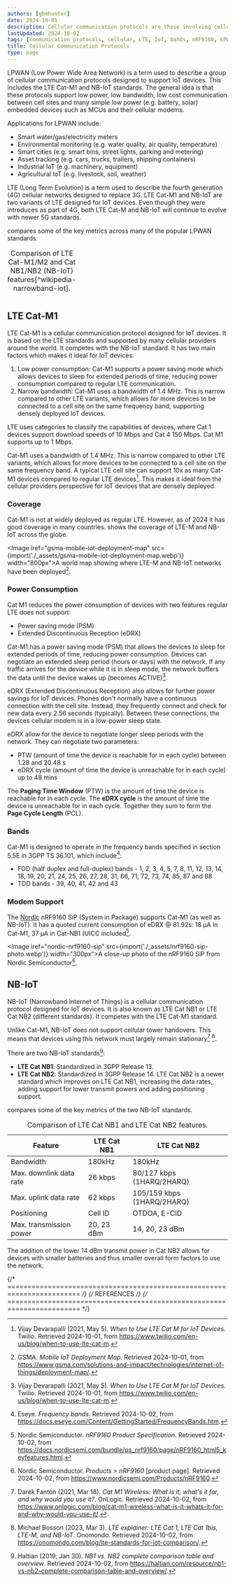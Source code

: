 ```yaml
---
authors: [gbmhunter]
date: 2024-10-01
description: Cellular communication protocols are those involving cellular networks. This includes GSM, CDMA, LTE, LTE Cat-M1, and NB-IoT.
lastUpdated: 2024-10-02
tags: [communication protocols, cellular, LTE, IoT, bands, nRF9160, LPWAN, NB-IoT, LTE Cat NB1, LTE Cat NB2, asset tracking, industrial IoT, smart meters, 4G, 5G]
title: Cellular Communication Protocols
type: page
---
```


<WarningIsNotes />

LPWAN (Low Power Wide Area Network) is a term used to describe a group of cellular communication protocols designed to support IoT devices. This includes the LTE Cat-M1 and NB-IoT standards. The general idea is that these protocols support low power, low bandwidth, low cost communication between cell sites and many simple low power (e.g. battery, solar) embedded devices such as MCUs and their cellular modems.

Applications for LPWAN include:

* Smart water/gas/electricity meters
* Environmental monitoring (e.g. water quality, air quality, temperature)
* Smart cities (e.g. smart bins, street lights, parking and metering)
* Asset tracking (e.g. cars, trucks, trailers, shipping containers)
* Industrial IoT (e.g. machinery, equipment)
* Agricultural IoT (e.g. livestock, soil, weather)

LTE (Long Term Evolution) is a term used to describe the fourth generation (4G) cellular networks designed to replace 3G. LTE Cat-M1 and NB-IoT are two variants of LTE designed for IoT devices. Even though they were introduces as part of 4G, both LTE Cat-M and NB-IoT will continue to evolve with newer 5G standards.

<IRef iref="lpwan-standards-comparison" /> compares some of the key metrics across many of the popular LPWAN standards.

<Table
  iref="lpwan-standards-comparison"
  data={
    [
      {
        "Standard": "LTE Cat M1",
        "Device receive bandwidth": "1.4 MHz",
        "Peak downlink data rate": "1 Mbps",
        "Peak uplink data rate": "1 Mbps",
        "Latency": "10-15 ms",
        "Transmit Power": "20, 23 dBm",
      },
      {
        "Standard": "LTE Cat M2",
        "Device receive bandwidth": "5 MHz",
        "Peak downlink data rate": "4 Mbps",
        "Peak uplink data rate": "7 Mbps",
        "Latency": "10-15 ms",
        "Transmit Power": "20, 23 dBm",
      },
      {
        "Standard": "LTE Cat NB1",
        "Device receive bandwidth": "180 kHz",
        "Peak downlink data rate": "26 kbps",
        "Peak uplink data rate": "62 kbps",
        "Latency": "1.6-10 s",
        "Transmit Power": "20, 23 dBm",
      },
      {
        "Standard": "LTE Cat NB2",
        "Device receive bandwidth": "180 kHz",
        "Peak downlink data rate": "127 kbps",
        "Peak uplink data rate": "159 kbps",
        "Latency": "1.6-10 s",
        "Transmit Power": "14, 20, 23 dBm",
      }
    ]
  }
>
  <caption slot="caption">Comparison of LTE Cat-M1/M2 and Cat NB1/NB2 (NB-IoT) features[^wikipedia-narrowband-iot].</caption>
</Table>

## LTE Cat-M1

LTE Cat-M1 is a cellular communication protocol designed for IoT devices. It is based on the LTE standards and supported by many cellular providers around the world. It competes with the NB-IoT standard. It has two main factors which makes it ideal for IoT devices:

1. Low power consumption: Cat-M1 supports a power saving mode which allows devices to sleep for extended periods of time, reducing power consumption compared to regular LTE communication.
1. Narrow bandwidth: Cat-M1 uses a bandwidth of 1.4 MHz. This is narrow compared to other LTE variants, which allows for more devices to be connected to a cell site on the same frequency band, supporting densely deployed IoT devices.

LTE uses categories to classify the capabilities of devices, where Cat 1 devices support download speeds of 10 Mbps and Cat 4 150 Mbps. Cat M1 supports up to 1 Mbps.

Cat-M1 uses a bandwidth of 1.4 MHz. This is narrow compared to other LTE variants, which allows for more devices to be connected to a cell site on the same frequency band. A typical LTE cell site can support 10x as many Cat-M1 devices compared to regular LTE devices[^twilio-lte-cat-m-for-iot-devices]. This makes it ideal from the cellular providers perspective for IoT devices that are densely deployed.

### Coverage

Cat-M1 is not at widely deployed as regular LTE. However, as of 2024 it has good coverage in many countries. <IRef iref="gsma-mobile-iot-deployment-map" /> shows the coverage of LTE-M and NB-IoT across the globe.

<Image iref="gsma-mobile-iot-deployment-map" src={import('./_assets/gsma-mobile-iot-deployment-map.webp')} width="800px">A world map showing where LTE-M and NB-IoT networks have been deployed[^gsma-mobile-iot-deployment-map].</Image>

### Power Consumption

Cat M1 reduces the power consumption of devices with two features regular LTE does not support:

* Power saving mode (PSM)
* Extended Discontinuous Reception (eDRX)

Cat-M1 has a power saving mode (PSM) that allows the devices to sleep for extended periods of time, reducing power consumption. Devices can negotiate an extended sleep period (hours or days) with the network. If any traffic arrives for the device while it is in sleep mode, the network buffers the data until the device wakes up (becomes ACTIVE)[^twilio-lte-cat-m-for-iot-devices].

eDRX (Extended Discontinuous Reception) also allows for further power savings for IoT devices. Phones don't normally have a continuous connection with the cell site. Instead, they frequently connect and check for new data every 2.56 seconds (typically). Between these connections, the devices cellular modem is in a low-power sleep state.

eDRX allow for the device to negotiate longer sleep periods with the network. They can negotiate two parameters:

* PTW (amount of time the device is reachable for in each cycle) between 1.28 and 20.48 s
* eDRX cycle (amount of time the device is unreachable for in each cycle) up to 48 mins

The **Paging Time Window** (PTW) is the amount of time the device is reachable for in each cycle. The **eDRX cycle** is the amount of time the device is unreachable for in each cycle. Together they sum to form the **Page Cycle Length** (PCL).

### Bands

Cat-M1 is designed to operate in the frequency bands specified in section 5.5E in 3GPP TS 36.101, which include[^eseye-frequency-bands]:

* FDD (half duplex and full-duplex) bands - 1, 2, 3, 4, 5, 7, 8, 11, 12, 13, 14, 18, 19, 20, 21, 24, 25, 26, 27, 28, 31, 66, 71, 72, 73, 74, 85, 87 and 88
* TDD bands - 39, 40, 41, 42 and 43

### Modem Support

The [Nordic](/programming/microcontrollers/nordic/) nRF9160 SiP (System in Package) supports Cat-M1 (as well as NB-IoT). It has a quoted current consumption of eDRX @ 81.92s: 18 µA in Cat-M1, 37 µA in Cat-NB1 (UICC included[^nordic-nrf9160-product-spec].

<Image iref="nordic-nrf9160-sip" src={import('./_assets/nrf9160-sip-photo.webp')} width="300px">A close-up photo of the nRF9160 SiP from Nordic Semiconductor[^nordic-nrf9160].</Image>

## NB-IoT

NB-IoT (Narrowband Internet of Things) is a cellular communication protocol designed for IoT devices. It is also known as LTE Cat NB1 or LTE Cat NB2 (different standards). It competes with the LTE Cat-M1 standard.

Unlike Cat-M1, NB-IoT does not support cellular tower handovers. This means that devices using this network must largely remain stationary[^onlogic-cat-m1-wireless] [^onomondo-lte-explainer].

There are two NB-IoT standards[^haltian-nb1-vs-nb2]:

* **LTE Cat NB1**: Standardized in 3GPP Release 13.
* **LTE Cat NB2**: Standardized in 3GPP Release 14. LTE Cat NB2 is a newer standard which improves on LTE Cat NB1, increasing the data rates, adding support for lower transmit powers and adding positioning support.

<IRef iref="lte-cat-nb-comparison" /> compares some of the key metrics of the two NB-IoT standards.

<table data-iref="lte-cat-nb-comparison">
  <thead>
    <tr>
      <th>Feature</th>
      <th>LTE Cat NB1</th>
      <th>LTE Cat NB2</th>
    </tr>
  </thead>
  <tbody>
    <tr>
      <td>Bandwidth</td>
      <td>180kHz</td>
      <td>180kHz</td>
    </tr>
    <tr>
      <td>Max. downlink data rate</td>
      <td>26 kbps</td>
      <td>80/127 kbps (1HARQ/2HARQ)</td>
    </tr>
    <tr>
      <td>Max. uplink data rate</td>
      <td>62 kbps</td>
      <td>105/159 kbps (1HARQ/2HARQ)</td>
    </tr>
    <tr>
      <td>Positioning</td>
      <td>Cell ID</td>
      <td>OTDOA, E-CID</td>
    </tr>
    <tr>
      <td>Max. transmission power</td>
      <td>20, 23 dBm</td>
      <td>14, 20, 23 dBm</td>
    </tr>
  </tbody>
  <caption>Comparison of LTE Cat NB1 and LTE Cat NB2 features.</caption>
</table>

The addition of the lower 14 dBm transmit power in Cat NB2 allows for devices with smaller batteries and thus smaller overall form factors to use the network.

{/* ======================================================================== */}
{/* REFERENCES */}
{/* ======================================================================== */}

[^gsma-mobile-iot-deployment-map]: GSMA. _Mobile IoT Deployment Map_. Retrieved 2024-10-01, from https://www.gsma.com/solutions-and-impact/technologies/internet-of-things/deployment-map/.
[^twilio-lte-cat-m-for-iot-devices]: Vijay Devarapalli (2021, May 5). _When to Use LTE Cat M for IoT Devices_. Twilio. Retrieved 2024-10-01, from https://www.twilio.com/en-us/blog/when-to-use-lte-cat-m.
[^onlogic-cat-m1-wireless]: Darek Fanton (2021, Mar 18). _Cat M1 Wireless: What is it, what's it for, and why would you use it?_. OnLogic. Retrieved 2024-10-02, from https://www.onlogic.com/blog/cat-m1-wireless-what-is-it-whats-it-for-and-why-would-you-use-it/.
[^eseye-frequency-bands]: Eseye. _Frequency bands_. Retrieved 2024-10-02, from https://docs.eseye.com/Content/GettingStarted/FrequencyBands.htm.
[^nordic-nrf9160-product-spec]: Nordic Semiconductor. _nRF9160 Product Specification_. Retrieved 2024-10-02, from https://docs.nordicsemi.com/bundle/ps_nrf9160/page/nRF9160_html5_keyfeatures.html.
[^haltian-nb1-vs-nb2]: Haltian (2019, Jan 30). _NB1 vs. NB2 complete comparison table and overview_. Retrieved 2024-10-02, from https://haltian.com/resource/nb1-vs-nb2-complete-comparison-table-and-overview/.
[^nordic-nrf9160]: Nordic Semiconductor. _Products > nRF9160_ [product page]. Retrieved 2024-10-02, from https://www.nordicsemi.com/Products/nRF9160.
[^onomondo-lte-explainer]: Michael Bosson (2023, Mar 3). _LTE explainer: LTE Cat 1, LTE Cat 1bis, LTE-M, and NB-IoT_. Onomondo. Retrieved 2024-10-02, from https://onomondo.com/blog/lte-standards-for-iot-comparison/.
[^wikipedia-narrowband-iot]: Wikipedia (2024, Apr 1). _Narrowband IoT_. Retrieved 2024-10-02, from https://en.wikipedia.org/wiki/Narrowband_IoT.
